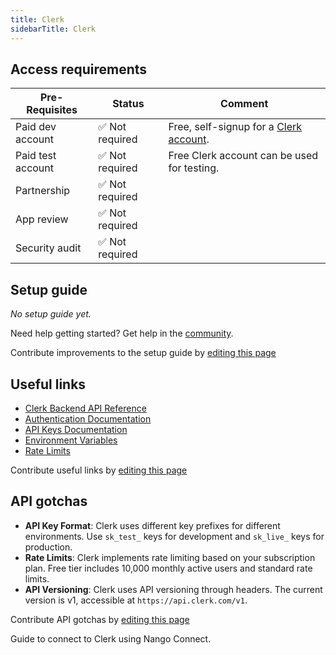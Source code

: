 ```yaml
---
title: Clerk
sidebarTitle: Clerk
---
```



<Overview />
<PreBuiltTooling />
<PreBuiltUseCases />

## Access requirements
| Pre-Requisites | Status | Comment|
| - | - | - |
| Paid dev account | ✅ Not required  | Free, self-signup for a [Clerk account](https://dashboard.clerk.com/sign-up). |
| Paid test account | ✅ Not required | Free Clerk account can be used for testing. |
| Partnership | ✅ Not required  | |
| App review | ✅ Not required  | |
| Security audit | ✅ Not required  | |


## Setup guide

_No setup guide yet._

<Tip>Need help getting started? Get help in the [community](https://nango.dev/slack).</Tip>

<Note>Contribute improvements to the setup guide by [editing this page](https://github.com/nangohq/nango/tree/master/docs-v2/integrations/all/clerk.mdx)</Note>


## Useful links

-   [Clerk Backend API Reference](https://clerk.com/docs/reference/backend-api/description/introduction)
-   [Authentication Documentation](https://clerk.com/docs/authentication/overview)
-   [API Keys Documentation](https://clerk.com/docs/upgrade-guides/api-keys)
-   [Environment Variables](https://clerk.com/docs/deployments/clerk-environment-variables)
-   [Rate Limits](https://clerk.com/docs/backend-requests/resources/rate-limits)

<Note>Contribute useful links by [editing this page](https://github.com/nangohq/nango/tree/master/docs-v2/integrations/all/clerk.mdx)</Note>

## API gotchas

- **API Key Format**: Clerk uses different key prefixes for different environments. Use `sk_test_` keys for development and `sk_live_` keys for production.
- **Rate Limits**: Clerk implements rate limiting based on your subscription plan. Free tier includes 10,000 monthly active users and standard rate limits.
- **API Versioning**: Clerk uses API versioning through headers. The current version is v1, accessible at `https://api.clerk.com/v1`.

<Note>Contribute API gotchas by [editing this page](https://github.com/nangohq/nango/tree/master/docs-v2/integrations/all/clerk.mdx)</Note>

<Card title="Connect to Clerk" icon="link" href="/integrations/all/clerk/connect" horizontal>
  Guide to connect to Clerk using Nango Connect.
</Card>
